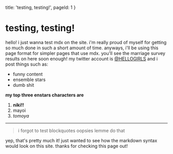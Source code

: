 
  title: 'testing, testing!',
  pageId: 1
}

# testing, testing!

hello! i just wanna test mdx on the site. i'm really proud of myself for getting so much done in such a short amount of time. anyways, i'll be using this page format for simpler pages that use mdx. you'll see the marriage survey results on here soon enough! my twitter account is [@HELLOGlRLS](https://twitter.com/HELLOGlRLS) and i post things such as:

- funny content
- ensemble stars
- dumb shit

__my top three enstars characters are__

1. **niki!!**
2. mayoi
3. *tomoya*

<CardCG src="https://assets.enstars.link/assets/card_still_full1_3283_normal.png" alt="niki shiina" caption="a very effeminate man. not a single ounce of heterosexuality exists in this picture" />

--- 

> i forgot to test blockquotes oopsies lemme do that

yep, that's pretty much it! just wanted to see how the markdown syntax would look on this site. thanks for checking this page out!
